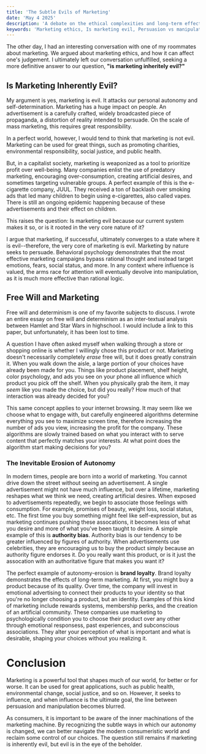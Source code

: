 ```yaml
---
title: 'The Subtle Evils of Marketing'
date: 'May 4 2025'
description: 'A debate on the ethical complexities and long-term effects of marketing. Is marketing inherently evil or is it shaped by societal context?'
keywords: 'Marketing ethics, Is marketing evil, Persuasion vs manipulation in marketing, Marketing and personal autonomy, Consumer behavior and advertising, Influence of advertising on decisions, Behavioral psychology in marketing, Free will and marketing choices, Predatory marketing tactics, Brand loyalty and marketing, Marketing in capitalism, JUUL marketing controversy, Consumer free will and advertising, Emotional advertising impact, Authority bias in marketing, Ethical marketing strategies, Impact of marketing on society, Social influence in marketing, Marketing strategies and persuasion, Advertising manipulation techniques, Digital marketing influence on behavior, Subliminal marketing tactics, Online consumer behavior, Marketing and consumer manipulation, Consumer autonomy in the digital age, Psychological manipulation in advertising, E-commerce marketing strategies, determinism, free will, autonomy'
---
```


The other day, I had an interesting conversation with one of my roommates about marketing. We argued about marketing ethics, and how it can affect one's judgement. I ultimately left our conversation unfulfilled, seeking a more definitive answer to our question, **"is marketing inheritely evil?"**

## Is Marketing Inherently Evil?

My argument is yes, marketing is evil. It attacks our personal autonomy and self-determination. Marketing has a huge impact
on people. An advertisement is a carefully crafted, widely broadcasted piece of propaganda, a distortion of reality intended to persuade. 
On the scale of mass marketing, this requires great responsibility. 

In a perfect world, however, I would tend to think that marketing is not evil. Marketing can be used for great things, such as promoting charities,
environmental responsibility, social justice, and public health. 

But, in a capitalist society, marketing is weaponized as a tool to prioritize profit over well-being. Many companies enlist the use of predatory marketing,
encouraging over-consumption, creating artificial desires, and sometimes targeting vulnerable groups. A perfect example of this is the e-cigarette company, JUUL. 
They received a ton of backlash over smoking ads that led many children to begin using e-cigarettes, also called vapes. There is still an ongoing epidemic
happening because of these advertisements and their effect on children.

This raises the question: Is marketing evil because our current system makes it so, or is it rooted in the very core nature of it?

I argue that marketing, if successful, ultimately converges to a state where it is evil--therefore, the very core of marketing is evil. Marketing by nature seeks to
persuade. Behavioral psychology demonstrates that the most effective marketing campaigns bypass rational thought and instead target emotions, fears, social status, and more.
In any context where influence is valued, the arms race for attention will eventually devolve into manipulation, as it is much more effective than rational logic.

## Free Will and Marketing

Free will and determinism is one of my favorite subjects to discuss. I wrote an entire essay on free will and determinism as an inter-textual analysis
between Hamlet and Star Wars in highschool. I would include a link to this paper, but unfortunately, it has been lost to time.


A question I have often asked myself when walking through a store or shopping online is whether I willingly chose this product or not. Marketing doesn't necessarily
completely *erase* free will, but it does greatly constrain it. When you walk down the aisle, a large portion of your choices have already been made for you.
Things like product placement, shelf height, color psychology, and ads you see on your phone all influence which product you pick off the shelf. When you physically grab
the item, it may *seem* like you made the choice, but did you really? How much of that interaction was already decided for you?

This same concept applies to your internet browsing. It may seem like we choose what to engage with, but carefully engineered algorithms determine everything you see to 
maximize screen time, therefore increasing the number of ads you view, increasing the profit for the company. These algorithms are slowly trained based on what you interact with
to serve content that perfectly matches your interests. At what point does the algorithm start making decisions for you?

### The Inevitable Erosion of Autonomy

In modern times, people are born into a world of marketing. You cannot drive down the street without seeing an advertisement. A single
advertisement might not have much influence, but over a lifetime, marketing reshapes what we think we need, creating artificial desires.
When exposed to advertisements repeatedly, we begin to associate those feelings with consumption. For example, promises of beauty, weight loss, 
social status, etc. The first time you buy something might feel like self-expression, but as marketing continues pushing these assocations, it becomes
less of what you desire and more of what you've been taught to desire. A simple example of this is **authority bias**. Authority bias is our tendency
to be greater influenced by figures of authority. When advertisements use celebrities, they are encouraging us to buy the product simply because an authority
figure endorses it. Do you really want this product, or is it just the assocation with an authoritative figure that makes you want it?

The perfect example of autonomy-erosion is **brand loyalty**. Brand loyalty demonstrates the effects of long-term marketing. At first, you might buy a product
because of its quality. Over time, the company will invest in emotional advertising to connect their products to your identity so that you're no longer choosing a product,
but an identity. Examples of this kind of marketing include rewards systems, membership perks, and the creation of an artificial community. These companies use marketing to
psychologically condition you to choose their product over any other through emotional responsess, past experiences, and subconscious associations. They alter your
perception of what is important and what is desirable, shaping your choices without you realizing it. 

# Conclusion

Marketing is a powerful tool that shapes much of our world, for better or for worse. It can be used for great applications, such as public health,
environmental change, social justice, and so on. However, it seeks to influence, and when influence is the ultimate goal, the line between persuasion and
manipulation becomes blurred.

As consumers, it is important to be aware of the inner machinations of the marketing machine. By recognizing the subtle ways in which our autonomy is changed,
we can better navigate the modern consumeristic world and reclaim some control of our choices. The question still remains if marketing is inherently evil, but evil
is in the eye of the beholder.